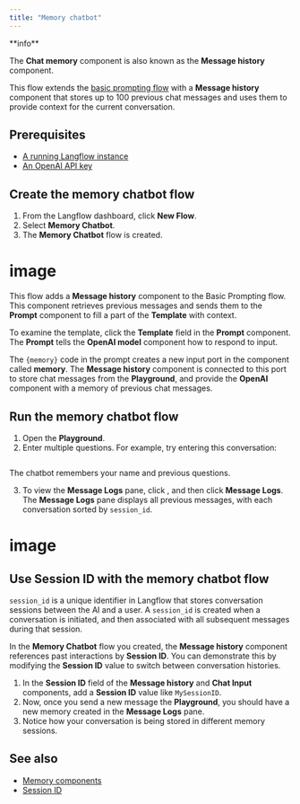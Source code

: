 ```yaml
---
title: "Memory chatbot"
---
```


<Info>
  **info**

  The **Chat memory** component is also known as the **Message history** component.
</Info>

This flow extends the [basic prompting flow](https://docs.langflow.org/basic-prompting) with a **Message history** component that stores up to 100 previous chat messages and uses them to provide context for the current conversation.

## **Prerequisites**[**​**](https://docs.langflow.org/memory-chatbot#prerequisites)

- [A running Langflow instance](https://docs.langflow.org/get-started-installation)
- [An OpenAI API key](https://platform.openai.com/)

## **Create the memory chatbot flow**[**​**](https://docs.langflow.org/memory-chatbot#create-the-memory-chatbot-flow)

1. From the Langflow dashboard, click **New Flow**.
2. Select **Memory Chatbot**.
3. The **Memory Chatbot** flow is created.

# image

This flow adds a **Message history** component to the Basic Prompting flow. This component retrieves previous messages and sends them to the **Prompt** component to fill a part of the **Template** with context.

To examine the template, click the **Template** field in the **Prompt** component. The **Prompt** tells the **OpenAI model** component how to respond to input.

The `{memory}` code in the prompt creates a new input port in the component called **memory**. The **Message history** component is connected to this port to store chat messages from the **Playground**, and provide the **OpenAI** component with a memory of previous chat messages.

## **Run the memory chatbot flow**[**​**](https://docs.langflow.org/memory-chatbot#run-the-memory-chatbot-flow)

1. Open the **Playground**.
2. Enter multiple questions. For example, try entering this conversation:

```
```

The chatbot remembers your name and previous questions.

3. To view the **Message Logs** pane, click , and then click **Message Logs**. The **Message Logs** pane displays all previous messages, with each conversation sorted by `session_id`.

# image

## **Use Session ID with the memory chatbot flow**[**​**](https://docs.langflow.org/memory-chatbot#use-session-id-with-the-memory-chatbot-flow)

`session_id` is a unique identifier in Langflow that stores conversation sessions between the AI and a user. A `session_id` is created when a conversation is initiated, and then associated with all subsequent messages during that session.

In the **Memory Chatbot** flow you created, the **Message history** component references past interactions by **Session ID**. You can demonstrate this by modifying the **Session ID** value to switch between conversation histories.

1. In the **Session ID** field of the **Message history** and **Chat Input** components, add a **Session ID** value like `MySessionID`.
2. Now, once you send a new message the **Playground**, you should have a new memory created in the **Message Logs** pane.
3. Notice how your conversation is being stored in different memory sessions.

## **See also**[**​**](https://docs.langflow.org/memory-chatbot#see-also)

- [Memory components](https://docs.langflow.org/components-memories)
- [Session ID](https://docs.langflow.org/session-id)